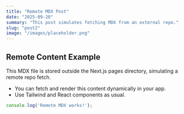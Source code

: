 ```yaml
---
title: "Remote MDX Post"
date: "2025-09-20"
summary: "This post simulates fetching MDX from an external repo."
slug: "post2"
image: "/images/placeholder.png"
---
```


## Remote Content Example

This MDX file is stored outside the Next.js pages directory, simulating a remote repo fetch.

- You can fetch and render this content dynamically in your app.
- Use Tailwind and React components as usual.

```js
console.log('Remote MDX works!');
```
